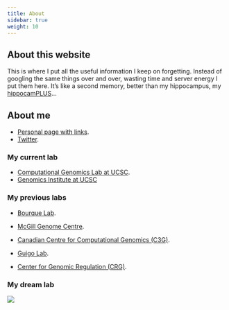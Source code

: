 ```yaml
---
title: About
sidebar: true
weight: 10
---
```


## About this website

This is where I put all the useful information I keep on forgetting. Instead of googling the same things over and over, wasting time and server energy I put them here. It's like a second memory, better than my hippocampus, my [hippocamPLUS](https://jmonlong.github.io/Hippocamplus/assets/chandler-lol.gif)...

## About me

+ [Personal page with links](https://jmonlong.github.io/).
+ [Twitter](https://twitter.com/JMonlong/).

### My current lab

+ [Computational Genomics Lab at UCSC](https://cgl.genomics.ucsc.edu/).
+ [Genomics Institute at UCSC](https://ucscgenomics.soe.ucsc.edu/)

### My previous labs

+ [Bourque Lab](http://www.computationalgenomics.ca/BourqueLab/).
+ [McGill Genome Centre](http://www.mcgillgenomecentre.org/).
+ [Canadian Centre for Computational Genomics (C3G)](http://computationalgenomics.ca/).

+ [Guigo Lab](http://big.crg.cat/computational_biology_of_rna_processing).
+ [Center for Genomic Regulation (CRG)](http://www.crg.eu/).

### My dream lab

![](/imgs/labrador-3403486_640.jpg)
